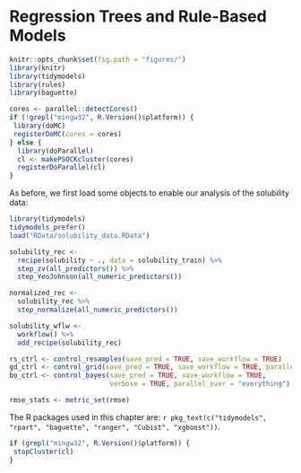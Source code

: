 # Regression Trees and Rule-Based Models

```r
knitr::opts_chunk$set(fig.path = "figures/")
library(knitr)
library(tidymodels)
library(rules)
library(baguette)

cores <- parallel::detectCores()
if (!grepl("mingw32", R.Version()$platform)) {
 library(doMC)
 registerDoMC(cores = cores)
} else {
  library(doParallel)
  cl <- makePSOCKcluster(cores)
  registerDoParallel(cl)
}
```

As before, we first load some objects to enable our analysis of the solubility data:

```r
library(tidymodels)
tidymodels_prefer()
load("RData/solubility_data.RData")

solubility_rec <- 
  recipe(solubility ~ ., data = solubility_train) %>% 
  step_zv(all_predictors()) %>% 
  step_YeoJohnson(all_numeric_predictors())

normalized_rec <- 
  solubility_rec %>% 
  step_normalize(all_numeric_predictors())

solubility_wflw <- 
  workflow() %>% 
  add_recipe(solubility_rec)

rs_ctrl <- control_resamples(save_pred = TRUE, save_workflow = TRUE)
gd_ctrl <- control_grid(save_pred = TRUE, save_workflow = TRUE, parallel_over = "everything")
bo_ctrl <- control_bayes(save_pred = TRUE, save_workflow = TRUE, 
                         verbose = TRUE, parallel_over = "everything")

rmse_stats <- metric_set(rmse)
```

The R packages used in this chapter are: `r pkg_text(c("tidymodels", "rpart", "baguette", "ranger", "Cubist", "xgboost"))`. 


```r
if (grepl("mingw32", R.Version()$platform)) {
 stopCluster(cl)
} 
```
